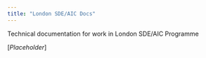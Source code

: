 ```yaml
---
title: "London SDE/AIC Docs"
---
```


Technical documentation for work in London SDE/AIC Programme

[_Placeholder_]